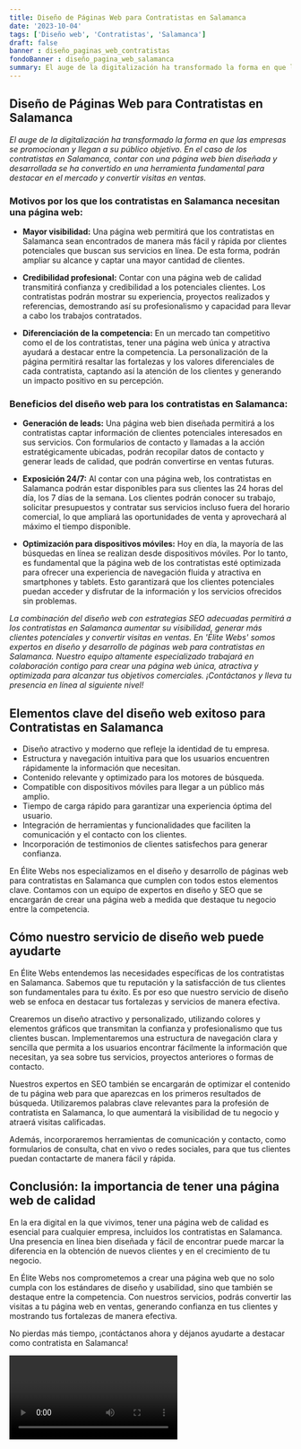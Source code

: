 ```yaml
---
title: Diseño de Páginas Web para Contratistas en Salamanca
date: '2023-10-04'
tags: ['Diseño web', 'Contratistas', 'Salamanca']
draft: false
banner : diseño_paginas_web_contratistas
fondoBanner : diseño_pagina_web_salamanca
summary: El auge de la digitalización ha transformado la forma en que las empresas se promocionan y llegan a su público objetivo. En el caso de los contratistas en Salamanca, contar con una página web bien diseñada y desarrollada se ha convertido en una herramienta fundamental para destacar en el mercado y convertir visitas en ventas.
---
```


## Diseño de Páginas Web para Contratistas en Salamanca

*El auge de la digitalización ha transformado la forma en que las empresas se promocionan y llegan a su público objetivo. En el caso de los contratistas en Salamanca, contar con una página web bien diseñada y desarrollada se ha convertido en una herramienta fundamental para destacar en el mercado y convertir visitas en ventas.*

### Motivos por los que los contratistas en Salamanca necesitan una página web:

- **Mayor visibilidad:** Una página web permitirá que los contratistas en Salamanca sean encontrados de manera más fácil y rápida por clientes potenciales que buscan sus servicios en línea. De esta forma, podrán ampliar su alcance y captar una mayor cantidad de clientes.

- **Credibilidad profesional:** Contar con una página web de calidad transmitirá confianza y credibilidad a los potenciales clientes. Los contratistas podrán mostrar su experiencia, proyectos realizados y referencias, demostrando así su profesionalismo y capacidad para llevar a cabo los trabajos contratados.

- **Diferenciación de la competencia:** En un mercado tan competitivo como el de los contratistas, tener una página web única y atractiva ayudará a destacar entre la competencia. La personalización de la página permitirá resaltar las fortalezas y los valores diferenciales de cada contratista, captando así la atención de los clientes y generando un impacto positivo en su percepción.

### Beneficios del diseño web para los contratistas en Salamanca:

- **Generación de leads:** Una página web bien diseñada permitirá a los contratistas captar información de clientes potenciales interesados en sus servicios. Con formularios de contacto y llamadas a la acción estratégicamente ubicadas, podrán recopilar datos de contacto y generar leads de calidad, que podrán convertirse en ventas futuras.

- **Exposición 24/7:** Al contar con una página web, los contratistas en Salamanca podrán estar disponibles para sus clientes las 24 horas del día, los 7 días de la semana. Los clientes podrán conocer su trabajo, solicitar presupuestos y contratar sus servicios incluso fuera del horario comercial, lo que ampliará las oportunidades de venta y aprovechará al máximo el tiempo disponible.

- **Optimización para dispositivos móviles:** Hoy en día, la mayoría de las búsquedas en línea se realizan desde dispositivos móviles. Por lo tanto, es fundamental que la página web de los contratistas esté optimizada para ofrecer una experiencia de navegación fluida y atractiva en smartphones y tablets. Esto garantizará que los clientes potenciales puedan acceder y disfrutar de la información y los servicios ofrecidos sin problemas.

*La combinación del diseño web con estrategias SEO adecuadas permitirá a los contratistas en Salamanca aumentar su visibilidad, generar más clientes potenciales y convertir visitas en ventas. En 'Élite Webs' somos expertos en diseño y desarrollo de páginas web para contratistas en Salamanca. Nuestro equipo altamente especializado trabajará en colaboración contigo para crear una página web única, atractiva y optimizada para alcanzar tus objetivos comerciales. ¡Contáctanos y lleva tu presencia en línea al siguiente nivel!*

<GifSeo />

<Cta />

## Elementos clave del diseño web exitoso para Contratistas en Salamanca

- Diseño atractivo y moderno que refleje la identidad de tu empresa.
- Estructura y navegación intuitiva para que los usuarios encuentren rápidamente la información que necesitan.
- Contenido relevante y optimizado para los motores de búsqueda.
- Compatible con dispositivos móviles para llegar a un público más amplio.
- Tiempo de carga rápido para garantizar una experiencia óptima del usuario.
- Integración de herramientas y funcionalidades que faciliten la comunicación y el contacto con los clientes.
- Incorporación de testimonios de clientes satisfechos para generar confianza.

En Élite Webs nos especializamos en el diseño y desarrollo de páginas web para contratistas en Salamanca que cumplen con todos estos elementos clave. Contamos con un equipo de expertos en diseño y SEO que se encargarán de crear una página web a medida que destaque tu negocio entre la competencia.

## Cómo nuestro servicio de diseño web puede ayudarte

En Élite Webs entendemos las necesidades específicas de los contratistas en Salamanca. Sabemos que tu reputación y la satisfacción de tus clientes son fundamentales para tu éxito. Es por eso que nuestro servicio de diseño web se enfoca en destacar tus fortalezas y servicios de manera efectiva.

Crearemos un diseño atractivo y personalizado, utilizando colores y elementos gráficos que transmitan la confianza y profesionalismo que tus clientes buscan. Implementaremos una estructura de navegación clara y sencilla que permita a los usuarios encontrar fácilmente la información que necesitan, ya sea sobre tus servicios, proyectos anteriores o formas de contacto.

Nuestros expertos en SEO también se encargarán de optimizar el contenido de tu página web para que aparezcas en los primeros resultados de búsqueda. Utilizaremos palabras clave relevantes para la profesión de contratista en Salamanca, lo que aumentará la visibilidad de tu negocio y atraerá visitas calificadas.

Además, incorporaremos herramientas de comunicación y contacto, como formularios de consulta, chat en vivo o redes sociales, para que tus clientes puedan contactarte de manera fácil y rápida.

## Conclusión: la importancia de tener una página web de calidad

En la era digital en la que vivimos, tener una página web de calidad es esencial para cualquier empresa, incluidos los contratistas en Salamanca. Una presencia en línea bien diseñada y fácil de encontrar puede marcar la diferencia en la obtención de nuevos clientes y en el crecimiento de tu negocio.

En Élite Webs nos comprometemos a crear una página web que no solo cumpla con los estándares de diseño y usabilidad, sino que también se destaque entre la competencia. Con nuestros servicios, podrás convertir las visitas a tu página web en ventas, generando confianza en tus clientes y mostrando tus fortalezas de manera efectiva.

No pierdas más tiempo, ¡contáctanos ahora y déjanos ayudarte a destacar como contratista en Salamanca!

<Video />

<CtaBot job='Contratistas' city='Salamanca'/>

<Gmaps query='Salamanca+españa+maps' />
